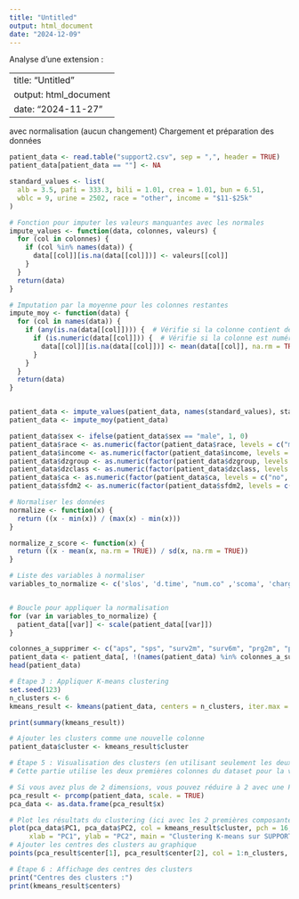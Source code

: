 ---
title: "Untitled"
output: html_document
date: "2024-12-09"
---

Analyse d'une extension : 

---
title: "Untitled"
output: html_document
date: "2024-11-27"
---
avec normalisation (aucun changement)
Chargement et préparation des données

```{r}
patient_data <- read.table("support2.csv", sep = ",", header = TRUE)
patient_data[patient_data == ""] <- NA

standard_values <- list(
  alb = 3.5, pafi = 333.3, bili = 1.01, crea = 1.01, bun = 6.51,
  wblc = 9, urine = 2502, race = "other", income = "$11-$25k"
)

# Fonction pour imputer les valeurs manquantes avec les normales
impute_values <- function(data, colonnes, valeurs) {
  for (col in colonnes) {
    if (col %in% names(data)) {
      data[[col]][is.na(data[[col]])] <- valeurs[[col]]
    }
  }
  return(data)
}

# Imputation par la moyenne pour les colonnes restantes
impute_moy <- function(data) {
  for (col in names(data)) {
    if (any(is.na(data[[col]]))) {  # Vérifie si la colonne contient des NA
      if (is.numeric(data[[col]])) {  # Vérifie si la colonne est numérique
        data[[col]][is.na(data[[col]])] <- mean(data[[col]], na.rm = TRUE)
      }
    }
  }
  return(data)
}


patient_data <- impute_values(patient_data, names(standard_values), standard_values)
patient_data <- impute_moy(patient_data)

patient_data$sex <- ifelse(patient_data$sex == "male", 1, 0)
patient_data$race <- as.numeric(factor(patient_data$race, levels = c("missing", "black", "asian", "hispanic", "white", "other")))
patient_data$income <- as.numeric(factor(patient_data$income, levels = c("under $11k", "$11-$25k", "$25-$50k", ">$50k")))
patient_data$dzgroup <- as.numeric(factor(patient_data$dzgroup, levels = c("ARF/MOSF w/Sepsis", "CHF", "COPD", "Cirrhosis", "Colon Cancer", "Coma", "Lung Cancer", "MOSF w/Malig")))
patient_data$dzclass <- as.numeric(factor(patient_data$dzclass, levels = c("ARF/MOSF", "COPD/CHF/Cirrhosis", "Cancer", "Coma")))
patient_data$ca <- as.numeric(factor(patient_data$ca, levels = c("no", "yes", "metastatic")))
patient_data$sfdm2 <- as.numeric(factor(patient_data$sfdm2, levels = c("no(M2 and SIP pres)", "adl>=4 (>=5 if sur)", "SIP>=30", "Coma or Intub","<2 mo. follow-up" )))

# Normaliser les données 
normalize <- function(x) {
  return ((x - min(x)) / (max(x) - min(x)))
}

normalize_z_score <- function(x) {
  return ((x - mean(x, na.rm = TRUE)) / sd(x, na.rm = TRUE))
}

# Liste des variables à normaliser
variables_to_normalize <- c('slos', 'd.time', "num.co" ,'scoma', 'charges', 'totcst', 'totmcst', 'avtisst', 'meanbp', 'wblc', 'hrt', 'resp', 'temp', 'pafi', 'alb', 'bili', 'crea', 'sod', 'ph', 'glucose', 'bun', 'adls', 'adlsc', 'urine', "age")


# Boucle pour appliquer la normalisation
for (var in variables_to_normalize) {
  patient_data[[var]] <- scale(patient_data[[var]])
}

colonnes_a_supprimer <- c("aps", "sps", "surv2m", "surv6m", "prg2m", "prg6m", "dnr", "dnrday", "sfdm2", "hospdead", "dzclass", "income", "charges", "totcst", "totmcst", "scoma", "edu", "race", "diabetes", "wblc", "hrt", "temp", "pafi", "sod", "ph", "adls")
patient_data <- patient_data[, !(names(patient_data) %in% colonnes_a_supprimer)]
head(patient_data)
```


```{r}
# Étape 3 : Appliquer K-means clustering
set.seed(123)
n_clusters <- 6
kmeans_result <- kmeans(patient_data, centers = n_clusters, iter.max = 20)

print(summary(kmeans_result))

# Ajouter les clusters comme une nouvelle colonne
patient_data$cluster <- kmeans_result$cluster

# Étape 5 : Visualisation des clusters (en utilisant seulement les deux premières dimensions)
# Cette partie utilise les deux premières colonnes du dataset pour la visualisation (si nécessaire, ajustez le choix des colonnes)

# Si vous avez plus de 2 dimensions, vous pouvez réduire à 2 avec une PCA (Principal Component Analysis) :
pca_result <- prcomp(patient_data, scale. = TRUE)
pca_data <- as.data.frame(pca_result$x)

# Plot les résultats du clustering (ici avec les 2 premières composantes principales)
plot(pca_data$PC1, pca_data$PC2, col = kmeans_result$cluster, pch = 16, 
     xlab = "PC1", ylab = "PC2", main = "Clustering K-means sur SUPPORT2")
# Ajouter les centres des clusters au graphique
points(pca_result$center[1], pca_result$center[2], col = 1:n_clusters, pch = 4, cex = 2, lwd = 3)

# Étape 6 : Affichage des centres des clusters
print("Centres des clusters :")
print(kmeans_result$centers)
```

